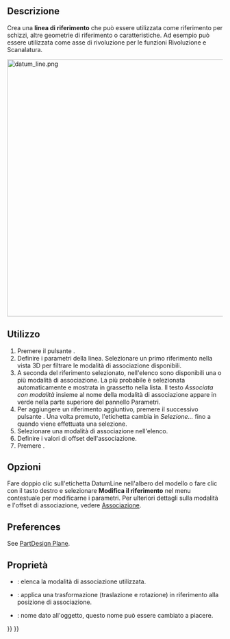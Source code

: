 <languages/>

<div class="mw-translate-fuzzy">
{{Docnav/it|[[PartDesign Point/it|Creare un punto di riferimento]]|[[PartDesign Plane/it|Creare un piano di riferimento]]|[[PartDesign_Workbench/it|PartDesign]]|IconL=PartDesign_Point.svg|IconC=Workbench_PartDesign.svg|IconR=PartDesign_Plane.svg}}
</div>

<div class="mw-translate-fuzzy">
{{GuiCommand/it
|Name=PartDesign Line
|Name/it=Linea di riferimento
|MenuLocation=Part Design → Linea di riferimento
|Workbenches=[[PartDesign Workbench/it|PartDesign]]
|Version=0.17
|SeeAlso=[[PartDesign Point/it|Punto di riferimento]], [[PartDesign Plane/it|Piano di riferimento]]
}}
</div>

<span id="Description"></span>
==Descrizione==

Crea una '''linea di riferimento''' che può essere utilizzata come riferimento per schizzi, altre geometrie di riferimento o caratteristiche. Ad esempio può essere utilizzata come asse di rivoluzione per le funzioni Rivoluzione e Scanalatura.

[[File:datum_line.png|600px]]
{{Caption|Due linee di riferimento attraverso gli angoli opposti del cubo si incontrano nel centro di massa.}}

<span id="Usage"></span>
== Utilizzo ==

<div class="mw-translate-fuzzy">
# Premere il pulsante {{KEY|[[Image:PartDesign_Line.svg|24px]] '''Linea di riferimento'''}}.
# Definire i parametri della linea. Selezionare un primo riferimento nella vista 3D per filtrare le modalità di associazione disponibili.
# A seconda del riferimento selezionato, nell'elenco sono disponibili una o più modalità di associazione. La più probabile è selezionata automaticamente e mostrata in grassetto nella lista. Il testo ''Associata con modalità'' insieme al nome della modalità di associazione appare in verde nella parte superiore del pannello Parametri.
# Per aggiungere un riferimento aggiuntivo, premere il successivo pulsante {{KEY|Riferimento}}. Una volta premuto, l'etichetta cambia in ''Selezione...'' fino a quando viene effettuata una selezione.
# Selezionare una modalità di associazione nell'elenco.
# Definire i valori di offset dell'associazione.
# Premere {{KEY|OK}}.
</div>

<span id="Options"></span>
== Opzioni ==

<div class="mw-translate-fuzzy">
Fare doppio clic sull'etichetta DatumLine nell'albero del modello o fare clic con il tasto destro e selezionare '''Modifica il riferimento''' nel menu contestuale per modificarne i parametri. Per ulteriori dettagli sulla modalità e l'offset di associazione, vedere [[Part EditAttachment/it|Associazione]].
</div>

==Preferences==

See [[PartDesign_Plane#Preferences|PartDesign Plane]].

<span id="Properties"></span>
== Proprietà ==

* {{PropertyData/it|MapMode}}: elenca la modalità di associazione utilizzata.
* {{PropertyData/it|Attachment Offset}}: applica una trasformazione (traslazione e rotazione) in riferimento alla posizione di associazione.
* {{PropertyData/it|Label}}: nome dato all'oggetto, questo nome può essere cambiato a piacere.


<div class="mw-translate-fuzzy">
{{Docnav/it|[[PartDesign Point/it|Creare un punto di riferimento]]|[[PartDesign Plane/it|Creare un piano di riferimento]]|[[PartDesign_Workbench/it|PartDesign]]|IconL=PartDesign_Point.svg|IconC=Workbench_PartDesign.svg|IconR=PartDesign_Plane.svg}}
</div>

{{PartDesign Tools navi{{#translation:}}}}
{{Userdocnavi{{#translation:}}}}